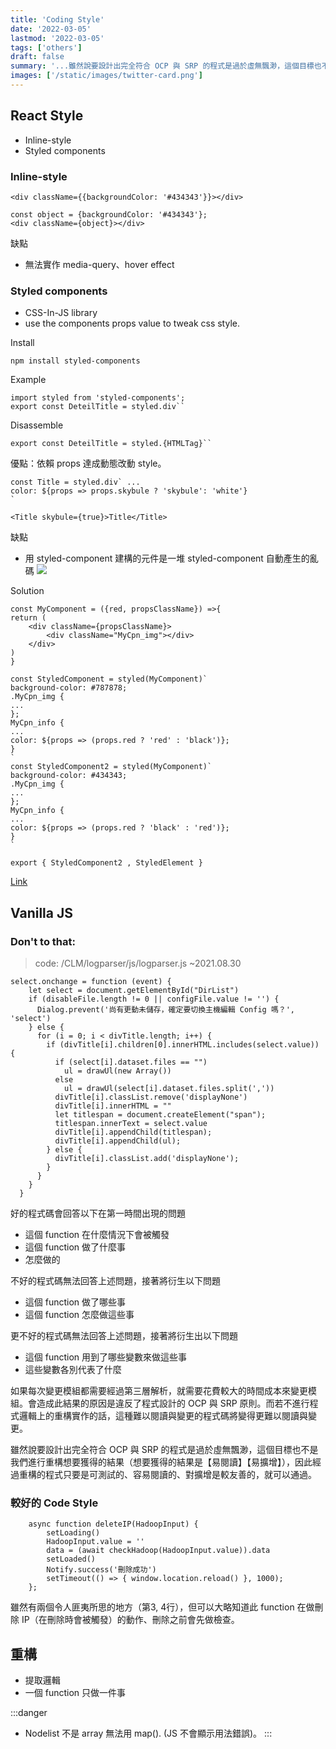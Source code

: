 ```yaml
---
title: 'Coding Style'
date: '2022-03-05'
lastmod: '2022-03-05'
tags: ['others']
draft: false
summary: '...雖然說要設計出完全符合 OCP 與 SRP 的程式是過於虛無飄渺，這個目標也不是進行重構後最終想要獲得的結果，因此，經過重構的程式只要是可測試的、容易閱讀的、對擴增是較友善的，就可以通過。'
images: ['/static/images/twitter-card.png']
---
```


<TOCInline toc={props.toc} exclude="Introduction" />

## React Style
- Inline-style
- Styled components

### Inline-style
```jsx=
<div className={{backgroundColor: '#434343'}}></div>
```
```jsx=
const object = {backgroundColor: '#434343'};
<div className={object}></div>
```
缺點
- 無法實作 media-query、hover effect

### Styled components
- CSS-In-JS library 
- use the components props value to tweak css style.

Install
```bash=
npm install styled-components
```
Example
```jsx=
import styled from 'styled-components';
export const DeteilTitle = styled.div``
```
Disassemble
```jsx=
export const DeteilTitle = styled.{HTMLTag}``
```
優點：依賴 props 達成動態改動 style。
```jsx=
const Title = styled.div` ... 
color: ${props => props.skybule ? 'skybule': 'white'}
`

<Title skybule={true}>Title</Title>
```
缺點
- 用 styled-component 建構的元件是一堆 styled-component 自動產生的亂碼
![](https://i.imgur.com/UQbu6Zs.png)

Solution
```jsx=
const MyComponent = ({red, propsClassName}) =>{
return (
    <div className={propsClassName}>
        <div className="MyCpn_img"></div>
    </div>
)
}

const StyledComponent = styled(MyComponent)`
background-color: #787878;
.MyCpn_img {
...
};
MyCpn_info {
...
color: ${props => (props.red ? 'red' : 'black')};
}
`
const StyledComponent2 = styled(MyComponent)`
background-color: #434343;
.MyCpn_img {
...
};
MyCpn_info {
...
color: ${props => (props.red ? 'black' : 'red')};
}
`

export { StyledComponent2 , StyledElement } 

```
[Link](https://ithelp.ithome.com.tw/articles/10215800)
## Vanilla JS
### Don't to that:
> code: /CLM/logparser/js/logparser.js ~2021.08.30
```javascript=
select.onchange = function (event) {
    let select = document.getElementById("DirList")
    if (disableFile.length != 0 || configFile.value != '') {
      Dialog.prevent('尚有更動未儲存，確定要切換主機編輯 Config 嗎？', 'select')
    } else {
      for (i = 0; i < divTitle.length; i++) {
        if (divTitle[i].children[0].innerHTML.includes(select.value)) {
          if (select[i].dataset.files == "")
            ul = drawUl(new Array())
          else
            ul = drawUl(select[i].dataset.files.split(','))
          divTitle[i].classList.remove('displayNone')
          divTitle[i].innerHTML = ""
          let titlespan = document.createElement("span");
          titlespan.innerText = select.value
          divTitle[i].appendChild(titlespan);
          divTitle[i].appendChild(ul);
        } else {
          divTitle[i].classList.add('displayNone');
        }
      }
    }
  }
```
好的程式碼會回答以下在第一時間出現的問題
- 這個 function 在什麼情況下會被觸發
- 這個 function 做了什麼事
- 怎麼做的

不好的程式碼無法回答上述問題，接著將衍生以下問題
- 這個 function 做了哪些事
- 這個 function 怎麼做這些事

更不好的程式碼無法回答上述問題，接著將衍生出以下問題
- 這個 function 用到了哪些變數來做這些事
- 這些變數各別代表了什麼

如果每次變更模組都需要經過第三層解析，就需要花費較大的時間成本來變更模組。會造成此結果的原因是違反了程式設計的 OCP 與 SRP 原則。而若不進行程式邏輯上的重構實作的話，這種難以閱讀與變更的程式碼將變得更難以閱讀與變更。

雖然說要設計出完全符合 OCP 與 SRP 的程式是過於虛無飄渺，這個目標也不是我們進行重構想要獲得的結果（想要獲得的結果是【易閱讀】【易擴增】），因此經過重構的程式只要是可測試的、容易閱讀的、對擴增是較友善的，就可以通過。

### 較好的 Code Style
```javascript=
    async function deleteIP(HadoopInput) {
        setLoading()
        HadoopInput.value = ''
        data = (await checkHadoop(HadoopInput.value)).data
        setLoaded()
        Notify.success('刪除成功')
        setTimeout(() => { window.location.reload() }, 1000);
    };
```
雖然有兩個令人匪夷所思的地方（第3, 4行），但可以大略知道此 function 在做刪除 IP（在刪除時會被觸發）的動作、刪除之前會先做檢查。

## 重構

- 提取邏輯
- 一個 function 只做一件事

:::danger
- Nodelist 不是 array 無法用 map(). (JS 不會顯示用法錯誤)。
:::